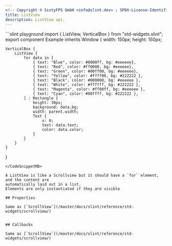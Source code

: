```yaml
---
<!-- Copyright © SixtyFPS GmbH <info@slint.dev> ; SPDX-License-Identifier: MIT -->
title: ListView
description: ListView api.
---
```



<CodeSnippetMD imagePath="/src/assets/generated/std-widgets-listview-example.png"  imageWidth="200" imageHeight="200"  imageAlt='listview example'>
```slint playground
import { ListView, VerticalBox } from "std-widgets.slint";
export component Example inherits Window {
    width: 150px;
    height: 150px;

    VerticalBox {
        ListView {  
            for data in [
                { text: "Blue", color: #0000ff, bg: #eeeeee},
                { text: "Red", color: #ff0000, bg: #eeeeee},
                { text: "Green", color: #00ff00, bg: #eeeeee},
                { text: "Yellow", color: #ffff00, bg: #222222 },
                { text: "Black", color: #000000, bg: #eeeeee },
                { text: "White", color: #ffffff, bg: #222222 },
                { text: "Magenta", color: #ff00ff, bg: #eeeeee },
                { text: "Cyan", color: #00ffff, bg: #222222 },
            ] : Rectangle {
                height: 30px;
                background: data.bg;
                width: parent.width;
                Text {
                    x: 0;
                    text: data.text;
                    color: data.color;
                }
            }
        }
    }
}
```
</CodeSnippetMD>

A ListView is like a Scrollview but it should have a `for` element, and the content are
automatically laid out in a list.
Elements are only instantiated if they are visible

## Properties

Same as [`ScrollView`](/master/docs/slint/reference/std-widgets/scrollview/)


## Callbacks

Same as [`ScrollView`](/master/docs/slint/reference/std-widgets/scrollview/)
